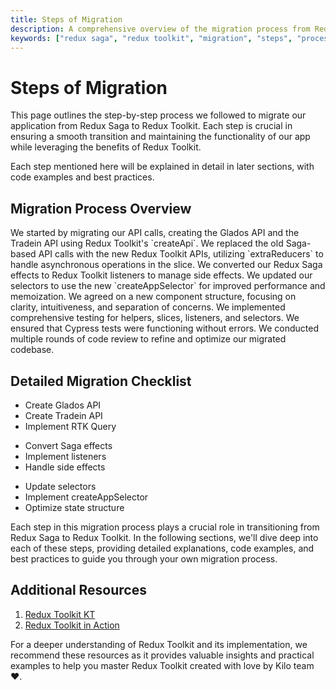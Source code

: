 ```yaml
---
title: Steps of Migration
description: A comprehensive overview of the migration process from Redux Saga to Redux Toolkit in the sails-vvl-device-details-app.
keywords: ["redux saga", "redux toolkit", "migration", "steps", "process"]
---
```


# Steps of Migration

This page outlines the step-by-step process we followed to migrate our application from Redux Saga to Redux Toolkit. Each step is crucial in ensuring a smooth transition and maintaining the functionality of our app while leveraging the benefits of Redux Toolkit.

<Note title="Detailed Explanations">
  Each step mentioned here will be explained in detail in later sections, with code examples and best practices.
</Note>

## Migration Process Overview

<Step>
  <StepItem title="API Migration">
    We started by migrating our API calls, creating the Glados API and the Tradein API using Redux Toolkit's `createApi`.
  </StepItem>
  <StepItem title="Implementing the APIs">
    We replaced the old Saga-based API calls with the new Redux Toolkit APIs, utilizing `extraReducers` to handle asynchronous operations in the slice.
  </StepItem>
  <StepItem title="Saga to Listeners Transformation">
    We converted our Redux Saga effects to Redux Toolkit listeners to manage side effects.
  </StepItem>
  <StepItem title="Selector Updates">
    We updated our selectors to use the new `createAppSelector` for improved performance and memoization.
  </StepItem>
  <StepItem title="Component Structure Refactoring">
    We agreed on a new component structure, focusing on clarity, intuitiveness, and separation of concerns.
  </StepItem>
  <StepItem title="Testing">
    We implemented comprehensive testing for helpers, slices, listeners, and selectors.
  </StepItem>
  <StepItem title="Integration Testing">
    We ensured that Cypress tests were functioning without errors.
  </StepItem>
  <StepItem title="Code Review and Iteration">
    We conducted multiple rounds of code review to refine and optimize our migrated codebase.
  </StepItem>
</Step>

## Detailed Migration Checklist

<CardGrid>
  <Card title="API Migration" icon="code" variant="small">
    <ul>
      <li>Create Glados API</li>
      <li>Create Tradein API</li>
      <li>Implement RTK Query</li>
    </ul>
  </Card>
  <Card title="Saga to Listeners" icon="arrowRightLeft" variant="small">
    <ul>
      <li>Convert Saga effects</li>
      <li>Implement listeners</li>
      <li>Handle side effects</li>
    </ul>
  </Card>
  <Card title="State Management" icon="layers" variant="small">
    <ul>
      <li>Update selectors</li>
      <li>Implement createAppSelector</li>
      <li>Optimize state structure</li>
    </ul>
  </Card>
</CardGrid>

Each step in this migration process plays a crucial role in transitioning from Redux Saga to Redux Toolkit. In the following sections, we'll dive deep into each of these steps, providing detailed explanations, code examples, and best practices to guide you through your own migration process.
## Additional Resources

1. [Redux Toolkit KT](https://vodafone-my.sharepoint.com/personal/eman_mohamed7_vodafone_com/_layouts/15/stream.aspx?id=%2Fpersonal%2Feman%5Fmohamed7%5Fvodafone%5Fcom%2FDocuments%2FRecordings%2FRedux%20Toolkit%20KT%2D20241124%5F130232%2DMeeting%20Recording%2Emp4&referrer=StreamWebApp%2EWeb&referrerScenario=AddressBarCopied%2Ecff32109%2D12b2%2D43b9%2Da74e%2D7b1fb6d29ab9)
2. [Redux Toolkit in Action](https://vodafone-my.sharepoint.com/personal/mayada_ghanem_vodafone_com/_layouts/15/stream.aspx?id=%2Fpersonal%2Fmayada%5Fghanem%5Fvodafone%5Fcom%2FDocuments%2FRecordings%2FReduxToolkit%2D20241104%5F150308%2DMeeting%20Recording%2Emp4&referrer=StreamWebApp%2EWeb&referrerScenario=AddressBarCopied%2E38fac959%2Dfe7d%2D423b%2Dab63%2D200d0a318119)

For a deeper understanding of Redux Toolkit and its implementation, we recommend these resources as it provides valuable insights and practical examples to help you master Redux Toolkit  created with love by Kilo team ❤️.


